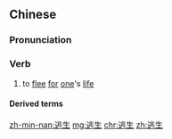 ==Chinese==
{{zh-forms}}

===Pronunciation===
{{zh-pron
|m=táoshēng
|c=tou4 sang1
|h=pfs=thò-sâng
|mn=tô-seⁿ/tô-siⁿ
|cat=v
}}

===Verb===
{{zh-verb}}

# to [[flee]] [[for]] [[one]]'s [[life]]

====Derived terms====
{{zh-der|逃生梯}}

[[zh-min-nan:逃生]]
[[mg:逃生]]
[[chr:逃生]]
[[zh:逃生]]
